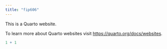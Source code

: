 ```yaml
---
title: "fip606"
---
```


This is a Quarto website.

To learn more about Quarto websites visit <https://quarto.org/docs/websites>.

```r
1 + 1
```
